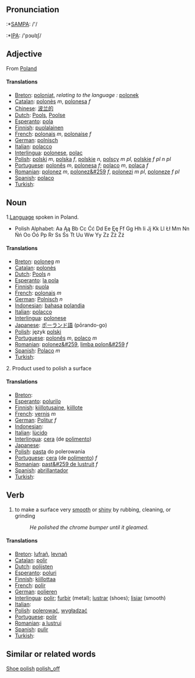 ==Pronunciation==

:*[[w:SAMPA|SAMPA]]: /'/
:*[[w:IPA|IPA]]: /'pɔʊlɪʃ/


==Adjective==

From [[Poland]]

====Translations====

*[[Breton]]: [[poloniat]], ''relating to the language :'' [[polonek]]
*[[Catalan]]: [[polonès]] ''m'', [[polonesa]] ''f''
*[[Chinese]]: [[波兰的]]
*[[Dutch]]: [[Pools]], [[Poolse]]
*[[Esperanto]]: [[pola]]
*[[Finnish]]: [[puolalainen]]
*[[French]]: [[polonais]] ''m'', [[polonaise]] ''f''
*[[German]]: [[polnisch]]
*[[Italian]]: [[polacco]]
*[[Interlingua]]: [[polonese]], [[polac]]
*[[Polish]]: [[polski]] ''m'', [[polska]] ''f'', [[polskie]] ''n'', [[polscy]] ''m pl'', [[polskie]] ''f pl'' ''n pl''
*[[Portuguese]]: [[polonês]] ''m'', [[polonesa]] ''f''; [[polaco]] ''m'', [[polaca]] ''f''
*[[Romanian]]: [[polonez]] ''m'', [[polonez&#259]] ''f'', [[polonezi]] ''m pl'', [[poloneze]] ''f pl''
*[[Spanish]]: [[polaco]]
*[[Turkish]]: [[]]

==Noun==

1.[[Language]] spoken in Poland.
*Polish Alphabet: Aa Ąą Bb Cc Ćć Dd Ee Ęę Ff Gg Hh Ii Jj Kk Ll Łł Mm Nn Ńń Oo Óó Pp Rr Ss Śs Tt Uu Ww Yy Zz Żż Źź

====Translations====
*[[Breton]]: [[poloneg]] ''m''
*[[Catalan]]: [[polonès]]
*[[Dutch]]: [[Pools]] ''n''
*[[Esperanto]]: [[la pola]] 
*[[Finnish]]: [[puola]] 
*[[French]]: [[polonais]] ''m''
*[[German]]: [[Polnisch]] ''n''
*[[Indonesian]]: [[bahasa]] [[polandia]]
*[[Italian]]: [[polacco]]
*[[Interlingua]]: [[polonese]] 
*[[Japanese]]: [[ポーランド語]] (pōrando-go)
*[[Polish]]: język [[polski]] 
*[[Portuguese]]: [[polonês]] ''m'', [[polaco]] ''m'' 
*[[Romanian]]: [[polonez&#259]], [[limba polon&#259]] ''f''
*[[Spanish]]: [[Polaco]] ''m''
*[[Turkish]]: [[]]

2. Product used to polish a surface

====Translations====
*[[Breton]]: [[]]
*[[Esperanto]]: [[polurilo]]
*[[Finnish]]: [[kiillotusaine]], [[kiillote]]
*[[French]]: [[vernis]] ''m''
*[[German]]: [[Politur]] ''f''
*[[Indonesian]]: [[]]
*[[Italian]]: [[lùcido]]
*[[Interlingua]]: [[cera]] (de [[polimento]])
*[[Japanese]]: [[]]
*[[Polish]]: [[pasta]] do polerowania
*[[Portuguese]]: [[cera]] (de [[polimento]]) ''f''
*[[Romanian]]: [[past&#259 de lustruit]] ''f''
*[[Spanish]]: [[abrillantador]]
*[[Turkish]]: [[]]


== Verb ==

# to make a surface very [[smooth]] or [[shiny]] by rubbing, cleaning, or grinding
#: ''He polished the chrome bumper until it gleamed.''

====Translations====
*[[Breton]]: [[lufrañ]], [[levnañ]]
*[[Catalan]]: [[polir]]
*[[Dutch]]: [[polijsten]]
*[[Esperanto]]: [[poluri]]
*[[Finnish]]: [[kiillottaa]]
*[[French]]: [[polir]]
*[[German]]: [[polieren]]
*[[Interlingua]]: [[polir]]; [[furbir]] (metal); [[lustrar]] (shoes); [[lisiar]] (smooth)
*[[Italian]]: [[]]
*[[Polish]]: [[polerować]], [[wygładzać]]
*[[Portuguese]]: [[polir]]
*[[Romanian]]: [[a lustrui]]
*[[Spanish]]: [[pulir]]
*[[Turkish]]: [[]]

==Similar or related words==

[[Shoe polish]]
[[polish_off]]
